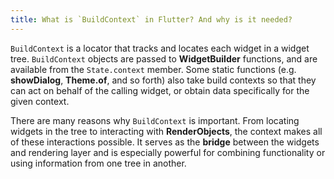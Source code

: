 ```yaml
---
title: What is `BuildContext` in Flutter? And why is it needed?
---
```


`BuildContext` is a locator that tracks and locates each widget in a widget tree. `BuildContext` objects are passed to **WidgetBuilder** functions, and are available from the `State.context` member. Some static functions (e.g. **showDialog**, **Theme.of**, and so forth) also take build contexts so that they can act on behalf of the calling widget, or obtain data specifically for the given context.

There are many reasons why `BuildContext` is important. From locating widgets in the tree to interacting with **RenderObjects**, the context makes all of these interactions possible. It serves as the **bridge** between the widgets and rendering layer and is especially powerful for combining functionality or using information from one tree in another.
